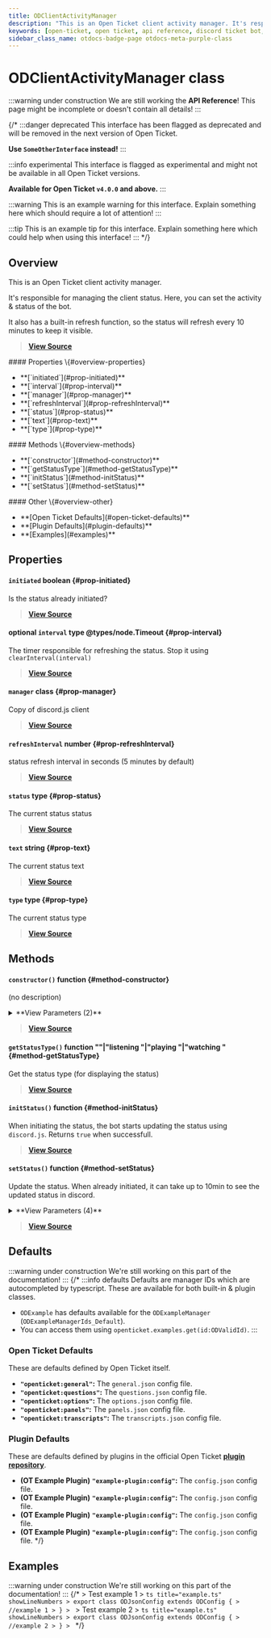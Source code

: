 ```yaml
---
title: ODClientActivityManager
description: "This is an Open Ticket client activity manager. It's responsible for managing the client status. Here, you can set the activity & status of the bot."
keywords: [open-ticket, open ticket, api reference, discord ticket bot, class]
sidebar_class_name: otdocs-badge-page otdocs-meta-purple-class
---
```

<head>
    <link rel="apple-touch-icon" href="/img/logo_vertical.png"/>
</head>

# ODClientActivityManager <M color="purple">class</M>

:::warning under construction
We are still working the **API Reference**! This page might be incomplete or doesn't contain all details!
:::

{/*
:::danger deprecated
This interface has been flagged as deprecated and will be removed in the next version of Open Ticket.

**Use `SomeOtherInterface` instead!**
:::

:::info experimental
This interface is flagged as experimental and might not be available in all Open Ticket versions.

**Available for Open Ticket `v4.0.0` and above.**
:::

:::warning
This is an example warning for this interface. Explain something here which should require a lot of attention!
:::

:::tip
This is an example tip for this interface. Explain something here which could help when using this interface!
:::
*/}

## Overview
This is an Open Ticket client activity manager.

It's responsible for managing the client status. Here, you can set the activity & status of the bot.

It also has a built-in refresh function, so the status will refresh every 10 minutes to keep it visible.

> [**View Source**](https://otgithub.dj-dj.be/tree/main/src/core/api/modules/client.ts#L342)

<FlexHorizontal>
<div style={{width:"30%"}} className="otdocs-flex-mobile-width">
    #### Properties \{#overview-properties}
    <ul>
        <li>**[`initiated`](#prop-initiated)**</li>
        <li>**[`interval`](#prop-interval)**</li>
        <li>**[`manager`](#prop-manager)**</li>
        <li>**[`refreshInterval`](#prop-refreshInterval)**</li>
        <li>**[`status`](#prop-status)**</li>
        <li>**[`text`](#prop-text)**</li>
        <li>**[`type`](#prop-type)**</li>
    </ul>
</div>
<div style={{width:"30%"}} className="otdocs-flex-mobile-width">
    #### Methods \{#overview-methods}
    <ul>
        <li>**[`constructor`](#method-constructor)**</li>
        <li>**[`getStatusType`](#method-getStatusType)**</li>
        <li>**[`initStatus`](#method-initStatus)**</li>
        <li>**[`setStatus`](#method-setStatus)**</li>
    </ul>
</div>
<div style={{width:"30%"}} className="otdocs-flex-mobile-width">
    #### Other \{#overview-other}
    <ul>
        <li>**[Open Ticket Defaults](#open-ticket-defaults)**</li>
        <li>**[Plugin Defaults](#plugin-defaults)**</li>
        <li>**[Examples](#examples)**</li>
    </ul>
</div>
</FlexHorizontal>

## Properties
<Divider></Divider>
#### `initiated` <M color="red">boolean</M> <ApiBlock><ApiUrl url="js:boolean" label="boolean"/></ApiBlock> \{#prop-initiated}
Is the status already initiated?

> [**View Source**](https://otgithub.dj-dj.be/tree/main/src/core/api/modules/client.ts#L360)

<Divider></Divider>
#### <C color="brown">optional</C> `interval` <M color="brown">type</M> <ApiBlock>@types/node.Timeout</ApiBlock> \{#prop-interval}
The timer responsible for refreshing the status. Stop it using `clearInterval(interval)`

> [**View Source**](https://otgithub.dj-dj.be/tree/main/src/core/api/modules/client.ts#L356)

<Divider></Divider>
#### `manager` <M color="purple">class</M> <ApiBlock><ApiUrl url="class:ODClientManager" label="api.ODClientManager"/></ApiBlock> \{#prop-manager}
Copy of discord.js client

> [**View Source**](https://otgithub.dj-dj.be/tree/main/src/core/api/modules/client.ts#L347)

<Divider></Divider>
#### `refreshInterval` <M color="green">number</M> <ApiBlock><ApiUrl url="js:number" label="number"/></ApiBlock> \{#prop-refreshInterval}
status refresh interval in seconds (5 minutes by default)

> [**View Source**](https://otgithub.dj-dj.be/tree/main/src/core/api/modules/client.ts#L358)

<Divider></Divider>
#### `status` <M color="brown">type</M> <ApiBlock><ApiUrl url="type:ODClientActivityStatus" label="api.ODClientActivityStatus"/></ApiBlock> \{#prop-status}
The current status status

> [**View Source**](https://otgithub.dj-dj.be/tree/main/src/core/api/modules/client.ts#L353)

<Divider></Divider>
#### `text` <M color="blue">string</M> <ApiBlock><ApiUrl url="js:string" label="string"/></ApiBlock> \{#prop-text}
The current status text

> [**View Source**](https://otgithub.dj-dj.be/tree/main/src/core/api/modules/client.ts#L351)

<Divider></Divider>
#### `type` <M color="brown">type</M> <ApiBlock><ApiUrl url="type:ODClientActivityType" label="api.ODClientActivityType"/></ApiBlock> \{#prop-type}
The current status type

> [**View Source**](https://otgithub.dj-dj.be/tree/main/src/core/api/modules/client.ts#L349)

<Divider></Divider>

## Methods
<Divider></Divider>
#### `constructor()` <M color="orange">function</M> <ApiBlock><ApiUrl url="class:ODClientActivityManager" label="api.ODClientActivityManager"/></ApiBlock> \{#method-constructor}
(no description)

<details>
<summary>**View Parameters (2)**</summary>
- **`debug`:** <M color="purple">class</M> <ApiBlock><ApiUrl url="class:ODDebugger" label="api.ODDebugger"/></ApiBlock> - Parameter Description Lorem Ipsum.
- **`manager`:** <M color="purple">class</M> <ApiBlock><ApiUrl url="class:ODClientManager" label="api.ODClientManager"/></ApiBlock> - Parameter Description Lorem Ipsum.
</details>

> [**View Source**](https://otgithub.dj-dj.be/tree/main/src/core/api/modules/client.ts#L362)

<Divider></Divider>
#### `getStatusType()` <M color="orange">function</M> <ApiBlock>""|"listening "|"playing "|"watching "</ApiBlock> \{#method-getStatusType}
Get the status type (for displaying the status)



> [**View Source**](https://otgithub.dj-dj.be/tree/main/src/core/api/modules/client.ts#L413)

<Divider></Divider>
#### `initStatus()` <M color="orange">function</M> <ApiBlock><ApiUrl url="js:boolean" label="boolean"/></ApiBlock> \{#method-initStatus}
When initiating the status, the bot starts updating the status using `discord.js`. Returns `true` when successfull.



> [**View Source**](https://otgithub.dj-dj.be/tree/main/src/core/api/modules/client.ts#L376)

<Divider></Divider>
#### `setStatus()` <M color="orange">function</M> <ApiBlock><ApiUrl url="js:void" label="void"/></ApiBlock> \{#method-setStatus}
Update the status. When already initiated, it can take up to 10min to see the updated status in discord.

<details>
<summary>**View Parameters (4)**</summary>
- **`type`:** <M color="brown">type</M> <ApiBlock><ApiUrl url="type:ODClientActivityType" label="api.ODClientActivityType"/></ApiBlock> - Parameter Description Lorem Ipsum.
- **`text`:** <M color="blue">string</M> <ApiBlock><ApiUrl url="js:string" label="string"/></ApiBlock> - Parameter Description Lorem Ipsum.
- **`status`:** <M color="brown">type</M> <ApiBlock><ApiUrl url="type:ODClientActivityStatus" label="api.ODClientActivityStatus"/></ApiBlock> - Parameter Description Lorem Ipsum.
- **`forceUpdate`:** <M color="red">boolean</M> <ApiBlock><ApiUrl url="js:boolean" label="boolean"/></ApiBlock> - Parameter Description Lorem Ipsum.
</details>

> [**View Source**](https://otgithub.dj-dj.be/tree/main/src/core/api/modules/client.ts#L368)

<Divider></Divider>

## Defaults
:::warning under construction
We're still working on this part of the documentation!
:::
{/*
:::info defaults
Defaults are manager IDs which are autocompleted by typescript. These are available for both built-in & plugin classes.
- `ODExample` has defaults available for the `ODExampleManager` (`ODExampleManagerIds_Default`).
- You can access them using `openticket.examples.get(id:ODValidId)`.
:::

### Open Ticket Defaults
These are defaults defined by Open Ticket itself.
- **`"openticket:general"`:** The `general.json` config file.
- **`"openticket:questions"`:** The `questions.json` config file.
- **`"openticket:options"`:** The `options.json` config file.
- **`"openticket:panels"`:** The `panels.json` config file.
- **`"openticket:transcripts"`:** The `transcripts.json` config file.

### Plugin Defaults
These are defaults defined by plugins in the official Open Ticket [**plugin repository**](https://odplugins.dj-dj.be/tree/main/open-ticket).
- <C color="blue">**(OT Example Plugin)**</C> **`"example-plugin:config"`:** The `config.json` config file.
- <C color="blue">**(OT Example Plugin)**</C> **`"example-plugin:config"`:** The `config.json` config file.
- <C color="blue">**(OT Example Plugin)**</C> **`"example-plugin:config"`:** The `config.json` config file.
- <C color="blue">**(OT Example Plugin)**</C> **`"example-plugin:config"`:** The `config.json` config file.
*/}

## Examples
:::warning under construction
We're still working on this part of the documentation!
:::
{/*
<Tabs>
    <TabItem value="First Example">
    > Test example 1
    > ```ts title="example.ts" showLineNumbers
    > export class ODJsonConfig extends ODConfig {
    >     //example 1
    > }
    > ```
    </TabItem>
    <TabItem value="Second Example">
    > Test example 2
    > ```ts title="example.ts" showLineNumbers
    > export class ODJsonConfig extends ODConfig {
    >     //example 2
    > }
    > ```
    </TabItem>
</Tabs>
*/}
